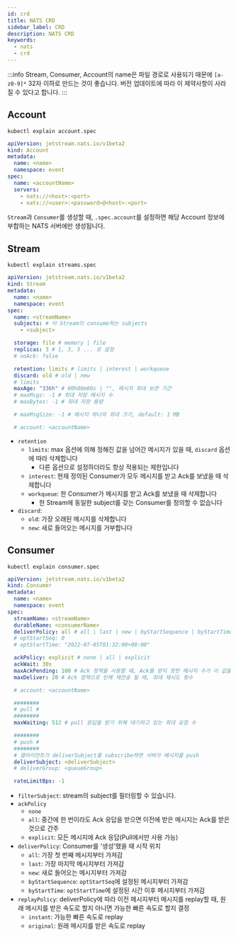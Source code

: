 ```yaml
---
id: crd
title: NATS CRD
sidebar_label: CRD
description: NATS CRD
keywords:
  - nats
  - crd
---
```


:::info
Stream, Consumer, Account의 name은 파일 경로로 사용되기 때문에 `[a-z0-9]*` 32자 이하로 만드는 것이 좋습니다. 버전 업데이트에 따라 이 제약사항이 사라질 수 있다고 합니다.
:::

## Account

```shell
kubectl explain account.spec
```

```yaml
apiVersion: jetstream.nats.io/v1beta2
kind: Account
metadata:
  name: <name>
  namespace: event
spec:
  name: <accountName>
  servers:
    - nats://<host>:<port>
    - nats://<user>:<password>@<host>:<port>
```

`Stream`과 `Consumer`를 생성할 때, `.spec.account`를 설정하면 해당 Account 정보에 부합하는 NATS 서버에만 생성됩니다.

## Stream

```shell
kubectl explain streams.spec
```

```yaml
apiVersion: jetstream.nats.io/v1beta2
kind: Stream
metadata:
  name: <name>
  namespace: event
spec:
  name: <streamName>
  subjects: # 이 Stream이 consume하는 subjects
    - <subject>

  storage: file # memory | file
  replicas: 3 # 1, 3, 5 ... 로 설정
  # noAck: false

  retention: limits # limits | interest | workqueue
  discard: old # old | new
  # limits
  maxAge: "336h" # 00h00m00s | "", 메시지 최대 보관 기간
  # maxMsgs: -1 # 최대 저장 메시지 수
  # maxBytes: -1 # 최대 저장 용량

  # maxMsgSize: -1 # 메시지 하나의 최대 크기, default: 1 MB

  # account: <accountName>
```

- `retention`
  - `limits`: max 옵션에 의해 정해진 값을 넘어간 메시지가 있을 때, `discard` 옵션에 따라 삭제합니다
    - 다른 옵션으로 설정하더라도 항상 적용되는 제한입니다
  - `interest`: 현재 정의된 Consumer가 모두 메시지를 받고 Ack를 보냈을 때 삭제합니다
  - `workqueue`: 한 Consumer가 메시지를 받고 Ack를 보냈을 때 삭제합니다
    - 한 Stream에 동일한 subject를 갖는 Consumer를 정의할 수 없습니다
- `discard`:
  - `old`: 가장 오래된 메시지를 삭제합니다
  - `new`: 새로 들어오는 메시지를 거부합니다

## Consumer

```shell
kubectl explain consumer.spec
```

```yaml
apiVersion: jetstream.nats.io/v1beta2
kind: Consumer
metadata:
  name: <name>
  namespace: event
spec:
  streamName: <streamName>
  durableName: <consumerName>
  deliverPolicy: all # all | last | new | byStartSequence | byStartTime
  # optStartSeq: 0
  # optStartTime: "2022-07-05T01:32:00+09:00"

  ackPolicy: explicit # none | all | explicit
  ackWait: 30s
  maxAckPending: 100 # Ack 정책을 사용할 때, Ack를 받지 못한 메시지 수가 이 값을 넘어가면 일시 중지 됨
  maxDeliver: 20 # Ack 정책으로 인해 재전송 될 때, 최대 재시도 횟수

  # account: <accountName>

  ########
  # pull #
  ########
  maxWaiting: 512 # pull 응답을 받기 위해 대기하고 있는 최대 요청 수

  ########
  # push #
  ########
  # 클라이언트가 deliverSubject를 subscribe하면 서버가 메시지를 push
  deliverSubject: <deliverSubject>
  # deliverGroup: <queueGroup>

  rateLimitBps: -1
```

- `filterSubject`: stream의 subject를 필터링할 수 있습니다.
- `ackPolicy`
  - `none`
  - `all`: 중간에 한 번이라도 Ack 응답을 받으면 이전에 받은 메시지는 Ack를 받은 것으로 간주
  - `explicit`: 모든 메시지에 Ack 응답(Pull에서만 사용 가능)
- `deliverPolicy`: Consumer를 '생성'했을 때 시작 위치
  - `all`: 가장 첫 번째 메시지부터 가져감
  - `last`: 가장 마지막 메시지부터 가져감
  - `new`: 새로 들어오는 메시지부터 가져감
  - `byStartSequence`: `optStartSeq`에 설정된 메시지부터 가져감
  - `byStartTime`: `optStartTime`에 설정된 시간 이후 메시지부터 가져감
- `replayPolicy`: deliverPolicy에 따라 이전 메시지부터 메시지를 replay할 때, 원래 메시지를 받은 속도로 할지 아니면 가능한 빠른 속도로 할지 결정
  - `instant`: 가능한 빠른 속도로 replay
  - `original`: 원래 메시지를 받은 속도로 replay
